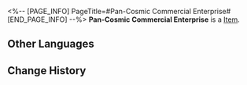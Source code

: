 <%-- [PAGE_INFO]
PageTitle=#Pan-Cosmic Commercial Enterprise#
[END_PAGE_INFO] --%>
{{Item Infobox
|id          = 83032
|image       = Item Pan-Cosmic Commercial Enterprise.png
|type        = 
|invCategory = 
|rarity      = 3
|effect      = 
|description = 
}}
'''Pan-Cosmic Commercial Enterprise''' is a [[Item]].

==Other Languages==
{{Other Languages
|en   = Pan-Cosmic Commercial Enterprise
|zhs  = 泛银河商业公司
|zht  = 泛銀河商業公司
|ja   = 汎銀河商事会社
|ko   = 범은하 상사
|es   = Entidad comercial pangaláctica
|fr   = Entreprise commerciale intersidérale
|ru   = Пангалактическое коммерческое предприятие
|th   = Pan-Cosmic Commercial Enterprise
|vi   = Công Ty Kinh Doanh Liên Ngân Hà
|de   = Pangalaktische Handelsgesellschaft
|id   = Pan-Cosmic Commercial Enterprise
|pt   = Empresa Mercantil Pan-Cósmica
}}

==Change History==
{{Change History|2.0}}